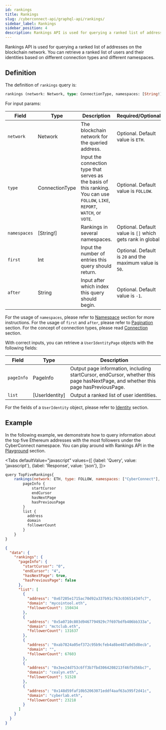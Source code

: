 ```yaml
---
id: rankings
title: Rankings
slug: /cyberconnect-api/graphql-api/rankings/
sidebar_label: Rankings
sidebar_position: 4
description: Rankings API is used for querying a ranked list of addresses on the blockchain network. You can retrieve a ranked list of users and their identities based on different connection types and different namespaces.
---
```


Rankings API is used for querying a ranked list of addresses on the blockchain network. You can retrieve a ranked list of users and their identities based on different connection types and different namespaces.

## Definition

The definition of `rankings` query is:

```graphql
rankings (network: Network, type: ConnectionType, namespaces: [String!], first: Int, after: String) [UserIdentityPage]!
```

For input params:

| Field        | Type           | Description                                                                                                                     | Required/Optional                                         |
| ------------ | -------------- | ------------------------------------------------------------------------------------------------------------------------------- | --------------------------------------------------------- |
| `network`    | Network        | The blockchain network for the queried address.                                                                                 | Optional. Default value is `ETH`.                         |
| `type`       | ConnectionType | Input the connection type that serves as the basis of this ranking. You can use `FOLLOW`, `LIKE`, `REPORT`, `WATCH`, or `VOTE`. | Optional. Default value is `FOLLOW`.                      |
| `namespaces` | [String!]      | Rankings in several namespaces.                                                                                                 | Optional. Default value is `[]` which gets rank in global |
| `first`      | Int            | Input the number of entries this query should return.                                                                           | Optional. Default is `20` and the maximum value is `50`.  |
| `after`      | String         | Input after which index this query should begin.                                                                                | Optional. Default value is `-1`.                          |

For the usage of `namespaces`, please refer to [Namespace](/resources/terminology/namespace) section for more instructions. For the usage of `first` and `after`, please refer to [Pagination](/resources/terminology/pagination) section. For the concept of connection types, please read [Connection](/concepts/connection) section.

With correct inputs, you can retrieve a `UserIdentityPage` objects with the following fields:

| Field      | Type           | Description                                                                                                                      |
| ---------- | -------------- | -------------------------------------------------------------------------------------------------------------------------------- |
| `pageInfo` | PageInfo       | Output page information, including startCursor, endCursor, whether this page hasNextPage, and whether this page hasPreviousPage. |
| `list`     | [UserIdentity] | Output a ranked list of user identities.                                                                                         |

For the fields of a `UserIdentity` object, please refer to [Identity](/cyberconnect-api/graphql-api/identity) section.

## Example

In the following example, we demonstrate how to query information about the top five Ethereum addresses with the most followers under the CyberConnect namespace. You can play around with Rankings API in the [Playground](/cyberconnect-api/playground) section.


<Tabs
    defaultValue="javascript"
    values={[
        {label: 'Query', value: 'javascript'},
        {label: 'Response', value: 'json'},
    ]}>
<TabItem value="javascript">

```javascript
query TopFiveRankings{
    rankings(network: ETH, type: FOLLOW, namespaces: ["CyberConnect"], first: 5) {
        pageInfo {
            startCursor
            endCursor
            hasNextPage
            hasPreviousPage
        }
        list {
          address
          domain
          followerCount
        }
    }
}
```

</TabItem>
<TabItem value="json">

```json
{
  "data": {
    "rankings": {
      "pageInfo": {
        "startCursor": "0",
        "endCursor": "4",
        "hasNextPage": true,
        "hasPreviousPage": false
      },
      "list": [
        {
          "address": "0x67205e1715ac70d92a337b91c763c03651434fc7",
          "domain": "mycointool.eth",
          "followerCount": 150434
        },
        {
          "address": "0x5a0710c803d9467794929c7f697bdfb406bb333a",
          "domain": "mctclub.eth",
          "followerCount": 131637
        },
        {
          "address": "0xab7824a05ef372c95b9cfeb4a8be487a0d5d8ecb",
          "domain": "",
          "followerCount": 67603
        },
        {
          "address": "0x3ee24d753c6ff3b7fbd3064208213f46f5d56bc7",
          "domain": "cealyn.eth",
          "followerCount": 51528
        },
        {
          "address": "0x148d59faf10b52063071eddf4aaf63a395f2d41c",
          "domain": "cyberlab.eth",
          "followerCount": 23218
        }
      ]
    }
  }
}
```

</TabItem>
</Tabs>
